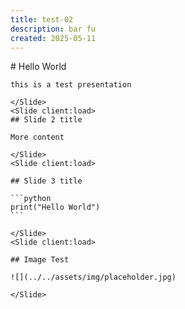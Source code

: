 ```yaml
---
title: test-02
description: bar fu
created: 2025-05-11
---
```



<Deck client:load >
    <Slide client:load layout="center">
    # Hello World

    this is a test presentation

    </Slide>
    <Slide client:load>
    ## Slide 2 title

    More content

    </Slide>
    <Slide client:load>

    ## Slide 3 title

    ```python
    print("Hello World")
    ```

    </Slide>
    <Slide client:load>

    ## Image Test

    ![](../../assets/img/placeholder.jpg)

    </Slide>
</Deck>
